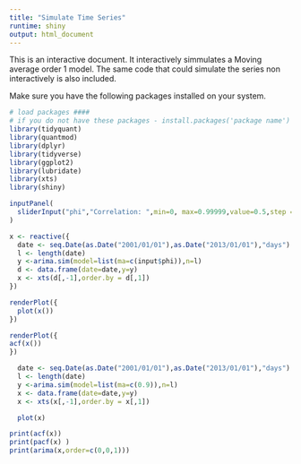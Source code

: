 ```yaml
---
title: "Simulate Time Series"
runtime: shiny
output: html_document
---
```


This is an interactive document.  It interactively simmulates a Moving average order 1 model.
The same code that could simulate the series non interactively is also included.

Make sure you have the following packages installed on your system.
```r
# load packages ####
# if you do not have these packages - install.packages('package name')
library(tidyquant)
library(quantmod)
library(dplyr)
library(tidyverse)
library(ggplot2)
library(lubridate)
library(xts)
library(shiny)
```

```r
inputPanel(
  sliderInput("phi","Correlation: ",min=0, max=0.99999,value=0.5,step = 0.01)
)
``` 

```r
x <- reactive({ 
  date <- seq.Date(as.Date("2001/01/01"),as.Date("2013/01/01"),"days") 
  l <- length(date) 
  y <-arima.sim(model=list(ma=c(input$phi)),n=l) 
  d <- data.frame(date=date,y=y) 
  x <- xts(d[,-1],order.by = d[,1]) 
})
```

```r
renderPlot({
  plot(x())
})
``` 
```r
renderPlot({
acf(x())
})
```

```r
  date <- seq.Date(as.Date("2001/01/01"),as.Date("2013/01/01"),"days") 
  l <- length(date) 
  y <-arima.sim(model=list(ma=c(0.9)),n=l) 
  x <- data.frame(date=date,y=y) 
  x <- xts(x[,-1],order.by = x[,1]) 
```

```r
  plot(x)
``` 

```r
print(acf(x))
print(pacf(x) )
print(arima(x,order=c(0,0,1)))
```

